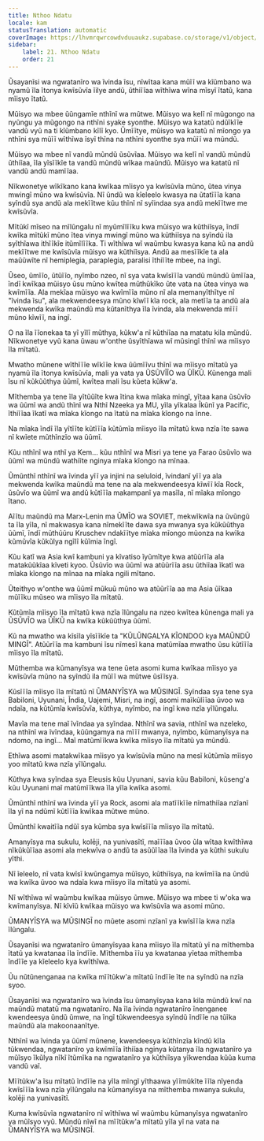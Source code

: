 ```yaml
---
title: Nthoo Ndatu
locale: kam
statusTranslation: automatic
coverImage: https://lhvmrqwrcowdvduuaukz.supabase.co/storage/v1/object/public/strapi-uploads/small_cover-educacion-fundamental.webp-2d51a7828a2b1309555be27f7e2a61a0.webp
sidebar:
    label: 21. Nthoo Ndatu
    order: 21
---
```

Ũsayanĩsi wa ngwatanĩro wa ĩvinda ĩsu, nĩwĩtaa kana mũĩĩ wa kĩũmbano wa nyamũ ĩla ĩtonya kwĩsũvĩa ĩilye andũ, ũthiĩĩaa wĩthĩwa wĩna mĩsyĩ ĩtatũ, kana mĩisyo ĩtatũ.

Mũisyo wa mbee ũũngamĩe nthĩnĩ wa mũtwe. Mũisyo wa kelĩ nĩ mũgongo na nyũngu ya mũgongo na nthĩni syake syonthe. Mũisyo wa katatũ ndũĩkĩĩe vandũ vyũ na ti kĩũmbano kĩlĩ kyo. Ũmĩĩtye, mũisyo wa katatũ nĩ mĩongo ya nthĩni sya mũĩĩ wĩthĩwa ĩsyĩ thĩna na nthĩni syonthe sya mũĩĩ wa mũndũ.

Mũisyo wa mbee nĩ vandũ mũndũ ũsũvĩaa. Mũisyo wa kelĩ nĩ vandũ mũndũ ũthiĩaa, ĩla yĩsĩĩkĩe ta vandũ mũndũ wĩkaa maũndũ. Mũisyo wa katatũ nĩ vandũ andũ mamĩĩaa.

Nĩkwonetye wĩkĩkano kana kwĩkaa mĩisyo ya kwĩsũvĩa mũno, ũtea vinya mwingĩ mũno wa kwĩsũvĩa. Nĩ ũndũ wa kĩeleelo kwasya na ũtatĩĩĩa kana syĩndũ sya andũ ala mekĩĩtwe kũu thĩnĩ nĩ syĩindaa sya andũ mekĩĩtwe me kwĩsũvĩa.

Mĩtũkĩ mĩseo na mĩlũngalu nĩ myũmĩlĩĩku kwa mũisyo wa kũthiĩsya, ĩndĩ kwĩka mĩtũkĩ mũno ĩtea vinya mwingĩ mũno wa kũthiĩsya na syĩndũ ila syĩthĩawa ithĩĩkĩe itũmĩlĩĩka. Ti wĩthĩwa wĩ waũmbu kwasya kana kũ na andũ mekĩĩtwe me kwĩsũvĩa mũisyo wa kũthiĩsya. Andũ aa mesĩĩkĩe ta ala maũũwĩte nĩ hemiplegia, paraplegia, paralisi ĩthiĩĩte mbee, na ingĩ.

Ũseo, ũmĩĩo, ũtũĩĩo, nyĩmbo nzeo, nĩ sya vata kwĩsĩĩĩa vandũ mũndũ ũmĩĩaa, ĩndĩ kwĩkaa mũisyo ũsu mũno kwĩtea mũthũkĩko ũte vata na ũtea vinya wa kwĩmĩĩa. Ala mekĩaa mũisyo wa kwĩmĩĩa mũno nĩ ala memanyĩthĩtye nĩ "ĩvinda ĩsu", ala mekwendeesya mũno kĩwĩĩ kĩa rock, ala metĩĩa ta andũ ala mekwenda kwĩka maũndũ ma kũtanĩthya ĩla ĩvinda, ala mekwenda mĩĩĩ mũno kĩwĩĩ, na ingĩ.

O na ĩla ĩĩonekaa ta yĩ yĩlĩ mũthya, kũkw'a nĩ kũthiĩaa na matatu kila mũndũ. Nĩkwonetye vyũ kana ũwau w'onthe ũsyĩthĩawa wĩ mũsingĩ thĩnĩ wa mĩisyo ĩla mĩtatũ.

Mwatho mũnene wĩthĩĩĩe wĩkĩĩe kwa ũũmĩĩvu thĩnĩ wa mĩisyo mĩtatũ ya nyamũ ĩla ĩtonya kwĩsũvĩa, mali ya vata ya ŨSŨVĨĨO wa ŨĨKŨ. Kũnenga mali ĩsu nĩ kũkũũthya ũũmĩ, kwĩtea mali ĩsu kũeta kũkw'a.

Mĩthemba ya tene ĩla yĩtũũĩte kwa ĩtina kwa mĩaka mingĩ, yĩtaa kana ũsũvĩo wa ũũmĩ wa andũ thĩnĩ wa Nthĩ Nzeeka ya MU, yĩla yĩkalaa Ĩkũnĩ ya Pacific, ĩthiĩĩaa ĩkatĩ wa mĩaka kĩongo na ĩtatũ na mĩaka kĩongo na ĩnne.

Na mĩaka ĩndĩ ĩla yĩtĩĩte kũtĩĩĩa kũtũmĩa mĩisyo ĩla mĩtatũ kwa nzĩa ĩte sawa nĩ kwĩete mũthĩnzĩo wa ũũmĩ.

Kũu nthĩnĩ wa nthĩ ya Kem... kũu nthĩnĩ wa Misri ya tene ya Farao ũsũvĩo wa ũũmĩ wa mũndũ wathiĩte nginya mĩaka kĩongo na mĩnaa.

Ũmũnthĩ nthĩnĩ wa ĩvinda yĩĩ ya injini na seluloid, ĩvindanĩ yĩĩ ya ala mekwenda kwĩka maũndũ ma tene na ala mekwendeesya kĩwĩĩ kĩa Rock, ũsũvĩo wa ũũmĩ wa andũ kũtĩĩĩa makampanĩ ya masĩla, nĩ mĩaka mĩongo ĩtano.

Aĩĩtu maũndũ ma Marx-Lenin ma ŨMĨO wa SOVIET, mekwĩkwĩa na ũvũngũ ta ĩla yĩla, nĩ makwasya kana nĩmekĩĩte dawa sya mwanya sya kũkũũthya ũũmĩ, ĩndĩ mũthũũru Kruschev ndakĩĩtye mĩaka mĩongo mũonza na kwĩka kũmũvĩa kũkũlya ngĩlĩ kũĩmia ĩngĩ.

Kũu katĩ wa Asia kwĩ kambuni ya kĩvatiso ĩyũmĩtye kwa atũũrĩĩa ala matakũũkĩaa kĩveti kyoo. Ũsũvĩo wa ũũmĩ wa atũũrĩĩa asu ũthiĩaa ĩkatĩ wa mĩaka kĩongo na mĩnaa na mĩaka ngili mĩtano.

Ũteithyo w'onthe wa ũũmĩ mũkuũ mũno wa atũũrĩĩa aa ma Asia ũĩkaa mũĩĩku mũseo wa mĩisyo ĩla mĩtatũ.

Kũtũmĩa mĩisyo ĩla mĩtatũ kwa nzĩa ĩlũngalu na nzeo kwĩtea kũnenga mali ya ŨSŨVĨO wa ŨĨKŨ na kwĩka kũkũũthya ũũmĩ.

Kũ na mwatho wa kĩsĩla yĩsĩĩkĩe ta "KŨLŨNGALYA KĨONDOO kya MAŨNDŨ MINGĨ". Atũũrĩĩa ma kambuni ĩsu nĩmesĩ kana matũmĩaa mwatho ũsu kũtĩĩĩa mĩisyo ĩla mĩtatũ.

Mũthemba wa kũmanyĩsya wa tene ũeta asomi kuma kwĩkaa mĩisyo ya kwĩsũvĩa mũno na syĩndũ ila mũĩĩ wa mũtwe ũsĩĩsya.

Kũsĩĩĩa mĩisyo ĩla mĩtatũ nĩ ŨMANYĨSYA wa MŨSINGĨ. Syĩndaa sya tene sya Babiloni, Uyunani, Ĩndia, Uajemi, Misri, na ingĩ, asomi maĩkũlĩĩaa ũvoo wa ndaĩa, na kũtũmĩa kwĩsũvĩa, kũthya, nyĩmbo, na ingĩ kwa nzĩa yĩlũngalu.

Mavĩa ma tene maĩ ĩvĩndaa ya syĩndaa. Nthĩnĩ wa savia, nthĩnĩ wa nzeleko, na nthĩnĩ wa ĩvĩndaa, kũũngamya na mĩĩĩ mwanya, nyĩmbo, kũmanyĩsya na ndomo, na ingĩ... Maĩ matũmĩĩkwa kwĩka mĩisyo ĩla mĩtatũ ya mũndũ.

Ethĩwa asomi matakwĩkaa mĩisyo ya kwĩsũvĩa mũno na mesĩ kũtũmĩa mĩisyo yoo mĩtatũ kwa nzĩa yĩlũngalu.

Kũthya kwa syĩndaa sya Eleusis kũu Uyunani, savia kũu Babiloni, kũseng'a kũu Uyunani maĩ matũmĩĩkwa ĩla yĩla kwĩka asomi.

Ũmũnthĩ nthĩnĩ wa ĩvinda yĩĩ ya Rock, asomi ala matĩĩkĩĩe nĩmathiĩaa nzĩanĩ ĩla yĩ na ndũmĩ kũtĩĩĩa kwĩkaa mũtwe mũno.

Ũmũnthĩ kwaitĩĩa ndũĩ sya kũmba sya kwĩsĩĩĩa mĩisyo ĩla mĩtatũ.

Amanyĩsya ma sukulu, kolēji, na yunivasĩtĩ, maĩĩĩaa ũvoo ũla wĩtaa kwĩthĩwa nĩkũkũĩĩaa asomi ala mekwĩva o andũ ta asũũĩĩaa ĩla ĩvinda ya kũthi sukulu yĩthi.

Nĩ ĩeleelo, nĩ vata kwĩsĩ kwũngamya mũĩsyo, kũthiĩsya, na kwĩmĩĩa na ũndũ wa kwĩka ũvoo wa ndaĩa kwa mĩisyo ĩla mĩtatũ ya asomi.

Nĩ wĩthĩwa wĩ waũmbu kwĩkaa mũisyo ũmwe. Mũisyo wa mbee ti w'oka wa kwĩmanyĩsya. Nĩ kĩvĩũ kwĩkaa mũisyo wa kwĩsũvĩa wa asomi mũno.

ŨMANYĨSYA wa MŨSINGĨ no mũete asomi nzĩanĩ ya kwĩsĩĩĩa kwa nzĩa ĩlũngalu.

Ũsayanĩsi wa ngwatanĩro ũmanyĩsyaa kana mĩisyo ĩla mĩtatũ yĩ na mĩthemba ĩtatũ ya kwatanaa ĩla ĩndĩĩe. Mĩthemba ĩĩu ya kwatanaa yĩetaa mĩthemba ĩndĩĩe ya kĩeleelo kya kwĩthĩwa.

Ũu nũtũnenganaa na kwĩka mĩĩtũkw'a mĩtatũ ĩndĩĩe ĩte na syĩndũ na nzĩa syoo.

Ũsayanĩsi wa ngwatanĩro wa ĩvinda ĩsu ũmanyĩsyaa kana kila mũndũ kwĩ na maũndũ matatũ ma ngwatanĩro. Na ĩla ĩvinda ngwatanĩro ĩnenganee kwendeesya ũndũ ũmwe, na ĩngĩ tũkwendeesya syĩndũ ĩndĩĩe na tũĩka maũndũ ala makoonaanĩtye.

Nthĩnĩ wa ĩvinda ya ũũmĩ mũnene, kwendeesya kũthĩnzĩa kĩndũ kĩla tũkwendaa, ngwatanĩro ya kwĩmĩĩa ĩthiĩaa nginya kũtanya ĩla ngwatanĩro ya mũĩsyo ĩkũlya nĩkĩ ĩtũmĩka na ngwatanĩro ya kũthiĩsya yĩkwendaa kũũa kuma vandũ vaĩ.

Mĩĩtũkw'a ĩsu mĩtatũ ĩndĩĩe na yĩla mĩngĩ yĩthaawa yĩĩmũkĩte ĩĩla nĩyenda kwĩsĩĩĩa kwa nzĩa yĩlũngalu na kũmanyĩsya na mĩthemba mwanya sukulu, kolēji na yunivasĩtĩ.

Kuma kwĩsũvĩa ngwatanĩro nĩ wĩthĩwa wĩ waũmbu kũmanyĩsya ngwatanĩro ya mũĩsyo vyũ. Mũndũ nĩwĩ na mĩĩtũkw'a mĩtatũ yĩla yĩ na vata na ŨMANYĨSYA wa MŨSINGĨ.

